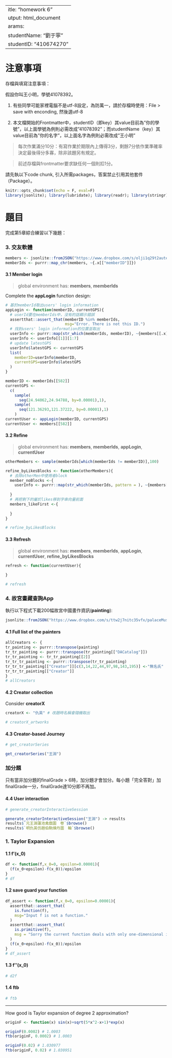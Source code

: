  ---
title: "homework 6"
output: html_document
params:
  studentName: "劉于寧"
  studentID: "410674270"
---

# 注意事項

存檔與填寫注意事項：

假設你叫王小明，學號41078392。

  1. 有些同學可能家裡電腦不是utf-8設定，為防萬一，請於存檔時使用：File > save with enconding, 然後選utf-8

  2. 本文檔開始的Frontmatter中，studentID（即key）其value目前為"你的學號"，以上面學號為例則必需改成"41078392"；而studentName（key）其value目前為"你的名字"，以上面名字為例則必需改成"王小明"
  
> 每次作業滿分10分：有寫作業於期限內上傳得3分，剩餘7分依作業準確率決定最後得分多寡，除非該題另有規定。

> 前述存檔與frontmatter要求缺任何一個則扣1分。

請先執以下code chunk, 引入所需packages，答案禁止引用其他套件（Package）。
```r
knitr::opts_chunk$set(echo = F, eval=F)
library(jsonlite); library(lubridate); library(readr); library(stringr); library(purrr)
```

# 題目

完成第5章綜合練習以下幾題：

### 3. 交友軟體{-}

```r
members <- jsonlite::fromJSON("https://www.dropbox.com/s/olji1q29t2autec/ntpumeetMembers.json?dl=1", simplifyDataFrame = F)
memberIds <- purrr::map_chr(members, ~{.x[["memberID"]]})
```


#### 3.1 Member login{-}

> global environment has: **members**, **memberIds**


Complete the **appLogin** function design:

```r
# 基於memberId取出users' login information
appLogin <- function(memberID, currentGPS){
  # userId要在memberIds中，沒有的話顯示錯誤
  assertthat::assert_that(memberID %in% memberIds, 
                          msg="Error. There is not this ID.")
  # 找到users' login information的位置並取出
  userInfo <- purrr::map(str_which(memberIds, memberID), ~{members[[.x]]})
  userInfo <- userInfo[[1]][1:7]
  # update latestGPS
  userInfo$latestGPS <- currentGPS
  list(
    memberID=userInfo$memberID,
    currentGPS=userInfo$latestGPS
  )
}

```

```r
memberID <- memberIds[[582]]
currentGPS <-
  c(
    sample(
      seq(24.94062,24.94788, by=0.00001),1),
    sample(
      seq(121.36293,121.37222, by=0.00001),1)
    )
currentUser <- appLogin(memberID, currentGPS)
currentUser <- members[[582]]
```

#### 3.2 Refine{-}


> global environment has: **members**, **memberIds**, **appLogin**, **currentUser**


```r
otherMembers <- sample(memberIds[which(memberIds != memberID)],100)
```


```r
refine_byLikesBlocks <- function(otherMembers){
  # 去除otherMen中使用者block
  menber_noBlocks <-{
    userInfo <- purrr::map(str_which(memberIds, pattern = ), ~{members[[.x]]})
   
  }
  # 再把剩下的屬於likes移到字串向量前面
  menbers_likeFirst <-{
    
  }
}

# refine_byLikesBlocks
```

#### 3.3 Refresh{-}


> global environment has: **members**, **memberIds**, **appLogin**, **currentUser**, **refine_byLikesBlocks**


```r
refresh <- function(currentUser){
  
}

# refresh
```

### 4. 故宮畫藏查詢App{-}

執行以下程式下載200幅故宮中國畫作資訊(**painting**):
```r
jsonlite::fromJSON("https://www.dropbox.com/s/ttw2j7nitc35vfx/palaceMuseumPainting.json?dl=1", simplifyDataFrame = F) -> painting
```

#### 4.1 Full list of the painters{-}

```r
allCreators <- {
tr_painting <- purrr::transpose(painting)
tr_tr_painting <- purrr::transpose(tr_painting[["DACatalog"]])
tr_tr_painting <- tr_tr_painting[[2]]
tr_tr_tr_painting <- purrr::transpose(tr_tr_painting)
tr_tr_tr_painting[["Creator"]][c(3,14,22,44,97,98,143,195)] <-"無名氏"
tr_tr_tr_painting[["Creator"]]
}
# allCreators
```

#### 4.2 Creator collection{-}

Consider **creatorX**
```r
creatorX <- "仇英" # 改題時名稱會隨機取出
```

```r

# creatorX_artworks
```

#### 4.3 Creator-based Journey{-}

```r
# get_creatorSeries
```


```r
get_creatorSeries("王淵")
```

### 加分題

只有當非加分題的finalGrade > 6時，加分題才會加分。每小題「完全答對」加finalGrade一分，finalGrade達10分即不再加。

#### 4.4 User interaction

```r
# generate_creatorInteractiveSession
```

```r
generate_creatorInteractiveSession("王淵") -> results
results$`元王淵蓮池禽戲圖　卷`$browse()
results$`明仇英仿趙伯駒煉丹圖　軸`$browse()
```

### 1. Taylor Expansion{-}

#### 1.1 f'(x_0) {-}


```r
df <- function(f,x_0=0, epsilon=0.00001){
  (f(x_0+epsilon)-f(x_0))/epsilon
}
# df
```

#### 1.2 save guard your function{-}

```r
df_assert <- function(f,x_0=0, epsilon=0.00001){
  assertthat::assert_that(
    is.function(f),
    msg="Input f is not a function."
  )
  assertthat::assert_that(
    is.primitive(f),
    msg = "Sorry the current function deals with only one-dimensional input function."
  )
  (f(x_0+epsilon)-f(x_0))/epsilon
}
# df_assert
```


#### 1.3 f''(x_0){-}


```r
# d2f
```

#### 1.4 ftb{-}

```r
# ftb
```

***

How good is Taylor expansion of degree 2 approximation?

```r
originF <- function(x) sin(x)+sqrt(5*x^2-x+1)*exp(x)
```

```r
originF(0.0002) # 1.0003
ftb(originF, 0.0002) # 1.0003

originF(0.02) # 1.030977
ftb(originF, 0.02) # 1.030951
```



